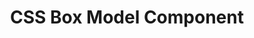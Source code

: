 ---
id: "web_easy_mc_011"
questionType: "MULTIPLE_CHOICE"
title: "CSS Box Model Component"
description: "Which part of the CSS box model is the outermost?"
difficulty: "EASY"
category: "Web Development"
options:
  - "padding"
  - "border"
  - "margin"
  - "content"
correctAnswer: 2
---
